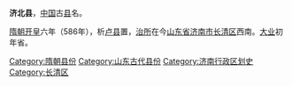 '''济北县'''，[[中国|中国]]古[[县|县]]名。

[[隋朝|隋朝]][[开皇|开皇]]六年（586年），析[[卢县|卢县]]置，[[治所|治所]]在今[[山东省|山东省]][[济南市|济南市]][[长清区|长清区]]西南。[[大业_(年号)|大业]]初年省。

{{隋朝行政区划小作品}}
{{DEFAULTSORT:J}}
[[Category:隋朝县份|Category:隋朝县份]]
[[Category:山东古代县份|Category:山东古代县份]]
[[Category:济南行政区划史|Category:济南行政区划史]]
[[Category:长清区|Category:长清区]]
